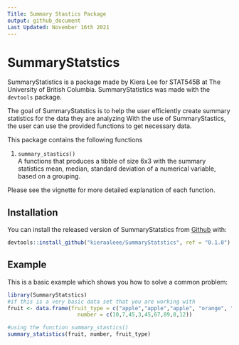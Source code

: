 ```yaml
---
Title: Summary Stastics Package
output: github_document
Last Updated: November 16th 2021
---
```


# SummaryStatstics

SummaryStatistics is a package made by Kiera Lee for STAT545B at The University of British Columbia. SummaryStatistics was made with the `devtools` package. 

The goal of SummaryStatstics is to help the user efficiently create summary statistics for the data they are analyzing With the use of SummaryStastics, the user can use the provided functions to get necessary data. 

This package contains the following functions 

1. `summary_stastics()`  
A functions that produces a tibble of size 6x3 with the summary statistics mean, median, standard deviation of a numerical variable, based on a grouping. 

Please see the vignette for more detailed explanation of each function. 

## Installation

You can install the released version of SummaryStatstics from [Github](https://github.com) with:

``` r
devtools::install_github("kieraaleee/SummaryStatstics", ref = "0.1.0")
```

## Example

This is a basic example which shows you how to solve a common problem:

```r
library(SummaryStatstics)
#if this is a very basic data set that you are working with 
fruit <- data.frame(fruit_type = c("apple","apple","apple", "orange", "orange","orange","plum","plum","plum"),
                      number = c(10,7,45,3,45,67,89,0,12))

#using the function summary_stastics()
summary_statistics(fruit, number, fruit_type)
```

